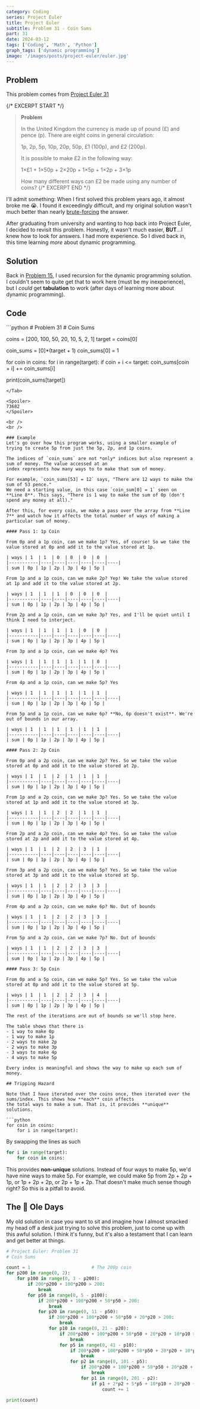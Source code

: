```yaml
---
category: Coding
series: Project Euler
title: Project Euler
subtitle: Problem 31 - Coin Sums
part: 31
date: 2024-03-12
tags: ['Coding', 'Math', 'Python']
graph_tags: ['dynamic programming']
image: '/images/posts/project-euler/euler.jpg'
---
```



## Problem

This problem comes from [Project Euler 31](https://projecteuler.net/problem=31)

{/* EXCERPT START */}
> **Problem**
>
> In the United Kingdom the currency is made up of pound (£) and pence (p). There are eight coins in general circulation:
>
> <span class="ml-5">1p, 2p, 5p, 10p, 20p, 50p, £1 (100p), and £2 (200p).</span>
>
> It is possible to make £2 in the following way:
>
> <span class="ml-5">1×£1 + 1×50p + 2×20p + 1×5p + 1×2p + 3×1p</span>
>
> How many different ways can £2 be made using any number of coins?
{/* EXCERPT END */}

I'll admit something: When I first solved this problem years ago, it almost broke me 😭. I found it exceedingly difficult,
and my original solution wasn't much better than nearly [brute-forcing](#the--ole-days) the answer.

After graduating from university and wanting to hop back into Project Euler, I decided to revisit this problem. Honestly,
it wasn't much easier, **BUT**...I knew how to look for answers. I had more experience. So I dived back in, this time
learning *more* about dynamic programming.

## Solution

Back in [Problem 15](/blog/project-euler/problem-15), I used recursion for the dynamic programming solution. I couldn't
seem to quite get that to work here (must be my inexperience), but I *could* get **tabulation** to work (after days of learning more about dynamic programming).

## Code
<Tab url="https://github.com/zlaast/Project-Euler/blob/main/Problems-Python/problem31.py" tab="problem31.py">
```python
# Problem 31
# Coin Sums

coins = [200, 100, 50, 20, 10, 5, 2, 1]
target = coins[0]

coin_sums = [0]*(target + 1)
coin_sums[0] = 1

for coin in coins:
    for i in range(target):
        if coin + i <= target:
            coin_sums[coin + i] += coin_sums[i]

print(coin_sums[target])
```
</Tab>

<Spoiler>
73682
</Spoiler>

<br />
<br />

### Example
Let's go over how this program works, using a smaller example of trying to create 5p from just the 5p, 2p, and 1p coins.

The indices of `coin_sums` are not *only* indices but also represent a sum of money. The value accessed at an
index represents how many ways to to make that sum of money.

For example, `coin_sums[53] = 12` says, "There are 12 ways to make the sum of 53 pence."
We need a starting value, in this case `coin_sum[0] = 1` seen on **Line 8**. This says, "There is 1 way to make the sum of 0p (don't spend any money at all)."

After this, for every coin, we make a pass over the array from **Line 7** and watch how it affects the total number of ways of making a particular sum of money.

#### Pass 1: 1p Coin

From 0p and a 1p coin, can we make 1p? Yes, of course! So we take the value stored at 0p and add it to the value stored at 1p.

| ways | 1  | 1  | 0  | 0  | 0  | 0  |
|-----------|----|----|----|----|----|----|
| sum | 0p | 1p | 2p | 3p | 4p | 5p |

From 1p and a 1p coin, can we make 2p? Yep! We take the value stored at 1p and add it to the value stored at 2p.

| ways | 1  | 1  | 1  | 0  | 0  | 0  |
|-----------|----|----|----|----|----|----|
| sum | 0p | 1p | 2p | 3p | 4p | 5p |

From 2p and a 1p coin, can we make 3p? Yes, and I'll be quiet until I think I need to interject.

| ways | 1  | 1  | 1  | 1  | 0  | 0  |
|-----------|----|----|----|----|----|----|
| sum | 0p | 1p | 2p | 3p | 4p | 5p |

From 3p and a 1p coin, can we make 4p? Yes

| ways | 1  | 1  | 1  | 1  | 1  | 0  |
|-----------|----|----|----|----|----|----|
| sum | 0p | 1p | 2p | 3p | 4p | 5p |

From 4p and a 1p coin, can we make 5p? Yes

| ways | 1  | 1  | 1  | 1  | 1  | 1  |
|-----------|----|----|----|----|----|----|
| sum | 0p | 1p | 2p | 3p | 4p | 5p |

From 5p and a 1p coin, can we make 6p? **No, 6p doesn't exist**. We're out of bounds in our array.

| ways | 1  | 1  | 1  | 1  | 1  | 1  |
|-----------|----|----|----|----|----|----|
| sum | 0p | 1p | 2p | 3p | 4p | 5p |

#### Pass 2: 2p Coin

From 0p and a 2p coin, can we make 2p? Yes. So we take the value stored at 0p and add it to the value stored at 2p.

| ways | 1  | 1  | 2  | 1  | 1  | 1  |
|-----------|----|----|----|----|----|----|
| sum | 0p | 1p | 2p | 3p | 4p | 5p |

From 1p and a 2p coin, can we make 3p? Yes. So we take the value stored at 1p and add it to the value stored at 3p.

| ways | 1  | 1  | 2  | 2  | 1  | 1  |
|-----------|----|----|----|----|----|----|
| sum | 0p | 1p | 2p | 3p | 4p | 5p |

From 2p and a 2p coin, can we make 4p? Yes. So we take the value stored at 2p and add it to the value stored at 4p.

| ways | 1  | 1  | 2  | 2  | 3  | 1  |
|-----------|----|----|----|----|----|----|
| sum | 0p | 1p | 2p | 3p | 4p | 5p |

From 3p and a 2p coin, can we make 5p? Yes. So we take the value stored at 3p and add it to the value stored at 5p.

| ways | 1  | 1  | 2  | 2  | 3  | 3  |
|-----------|----|----|----|----|----|----|
| sum | 0p | 1p | 2p | 3p | 4p | 5p |

From 4p and a 2p coin, can we make 6p? No. Out of bounds

| ways | 1  | 1  | 2  | 2  | 3  | 3  |
|-----------|----|----|----|----|----|----|
| sum | 0p | 1p | 2p | 3p | 4p | 5p |

From 5p and a 2p coin, can we make 7p? No. Out of bounds

| ways | 1  | 1  | 2  | 2  | 3  | 3  |
|-----------|----|----|----|----|----|----|
| sum | 0p | 1p | 2p | 3p | 4p | 5p |

#### Pass 3: 5p Coin

From 0p and a 5p coin, can we make 5p? Yes. So we take the value stored at 0p and add it to the value stored at 5p.

| ways | 1  | 1  | 2  | 2  | 3  | 4  |
|-----------|----|----|----|----|----|----|
| sum | 0p | 1p | 2p | 3p | 4p | 5p |

The rest of the iterations are out of bounds so we'll stop here.

The table shows that there is
- 1 way to make 0p
- 1 way to make 1p
- 2 ways to make 2p
- 2 ways to make 3p
- 3 ways to make 4p
- 4 ways to make 5p

Every index is meaningful and shows the way to make up each sum of money.

## Tripping Hazard

Note that I have iterated over the coins once, then iterated over the sums/index. This shows how **each** coin affects
the total ways to make a sum. That is, it provides **unique** solutions.

```python
for coin in coins:
    for i in range(target):
```

By swapping the lines as such
```python
for i in range(target):
    for coin in coins:
```

This provides **non-unique** solutions. Instead of four ways to make 5p, we'd have nine ways to make 5p.
For example, we could make 5p from 2p + 2p + 1p, or 1p + 2p + 2p, or 2p + 1p + 2p. That doesn't make much sense though right?
So this is a pitfall to avoid.

## The 💩 Ole Days

My old solution in case you want to sit and imagine how I almost smacked my head off a desk just trying to solve this problem,
just to come up with this awful solution. I think it's funny, but it's also a testament that I can learn and get better at things.

```python
# Project Euler: Problem 31
# Coin Sums

count = 1                       # The 200p coin
for p200 in range(0, 2):
    for p100 in range(0, 3 - p200):
        if 200*p200 + 100*p200 > 200:
            break
        for p50 in range(0, 5 - p100):
            if 200*p200 + 100*p200 + 50*p50 > 200:
                break
            for p20 in range(0, 11 - p50):
                if 200*p200 + 100*p200 + 50*p50 + 20*p20 > 200:
                    break
                for p10 in range(0, 21 - p20):
                    if 200*p200 + 100*p200 + 50*p50 + 20*p20 + 10*p10 > 200:
                        break
                    for p5 in range(0, 41 - p10):
                        if 200*p200 + 100*p200 + 50*p50 + 20*p20 + 10*p10 + 5*p5 > 200:
                            break
                        for p2 in range(0, 101 - p5):
                            if 200*p200 + 100*p200 + 50*p50 + 20*p20 + 10*p10 + 5*p5 + 2*p2 > 200:
                                break
                            for p1 in range(0, 201 - p2):
                                if p1 + 2*p2 + 5*p5 + 10*p10 + 20*p20 + 50*p50 + 100*p100 + 200*p200 == 200:
                                    count += 1

print(count)
```